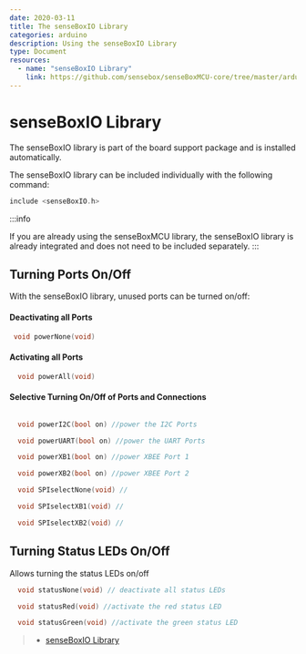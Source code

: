 ```yaml
---
date: 2020-03-11
title: The senseBoxIO Library
categories: arduino
description: Using the senseBoxIO Library
type: Document
resources:
  - name: "senseBoxIO Library"
    link: https://github.com/sensebox/senseBoxMCU-core/tree/master/arduino/samd/libraries/senseBoxIO
---
```


# senseBoxIO Library

The senseBoxIO library is part of the board support package and is installed automatically.

The senseBoxIO library can be included individually with the following command:

```cpp
include <senseBoxIO.h>
```

:::info

If you are already using the senseBoxMCU library, the senseBoxIO library is already integrated and does not need to be included separately.
:::
## Turning Ports On/Off

With the senseBoxIO library, unused ports can be turned on/off:

#### Deactivating all Ports

```cpp
 void powerNone(void)
```

#### Activating all Ports

```cpp
  void powerAll(void)
```

#### Selective Turning On/Off of Ports and Connections

```cpp

  void powerI2C(bool on) //power the I2C Ports

  void powerUART(bool on) //power the UART Ports

  void powerXB1(bool on) //power XBEE Port 1

  void powerXB2(bool on) //power XBEE Port 2

  void SPIselectNone(void) //

  void SPIselectXB1(void) //

  void SPIselectXB2(void) //

```

## Turning Status LEDs On/Off

Allows turning the status LEDs on/off

```cpp
  void statusNone(void) // deactivate all status LEDs

  void statusRed(void) //activate the red status LED

  void statusGreen(void) //activate the green status LED
```

> - [senseBoxIO Library](https://github.com/sensebox/senseBoxMCU-core/tree/master/arduino/samd/libraries/senseBoxIO)
